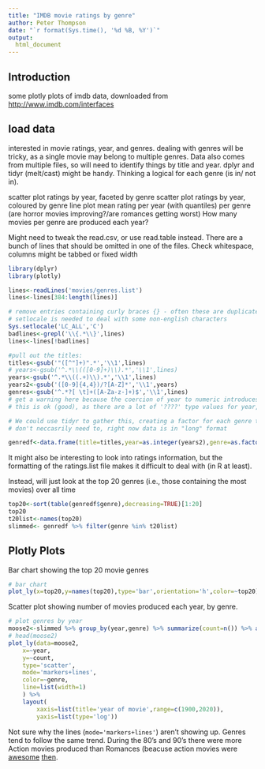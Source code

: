 ```yaml
---
title: "IMDB movie ratings by genre"
author: Peter Thompson
date: "`r format(Sys.time(), '%d %B, %Y')`"
output:
  html_document
---
```

## Introduction

some plotly plots of imdb data, downloaded from [http://www.imdb.com/interfaces](http://www.imdb.com/interfaces)

## load data
interested in movie ratings, year, and genres. dealing with genres will be tricky, as a single movie may belong to multiple genres. Data also comes from multiple files, so will need to identify things by title and year. dplyr and tidyr (melt/cast) might be handy. Thinking a logical for each genre (is in/ not in). 

scatter plot ratings by year, faceted by genre
scatter plot ratings by year, coloured by genre
line plot mean rating per year (with quantiles) per genre (are horror movies improving?/are romances getting worst)
How many movies per genre are produced each year?

Might need to tweak the read.csv, or use read.table instead. There are a bunch of lines that should be omitted in one of the files. Check whitespace, columns might be tabbed or fixed width

```r
library(dplyr)
library(plotly)
```


```r
lines<-readLines('movies/genres.list')
lines<-lines[384:length(lines)]

# remove entries containing curly braces {} - often these are duplicates or movies that were suspended during/before production
# setlocale is needed to deal with some non-english characters
Sys.setlocale('LC_ALL','C') 
badlines<-grepl('\\{.*\\}',lines)
lines<-lines[!badlines]

#pull out the titles:
titles<-gsub('"([^"]+)".*','\\1',lines)
# years<-gsub('^.*\\(([0-9]+)\\).*','\\1',lines)
years<-gsub('^.*\\((.+)\\).*','\\1',lines)
years2<-gsub('([0-9]{4,4})/?[A-Z]*','\\1',years)
genres<-gsub('^.*?[ \t]+([A-Za-z-]+)$','\\1',lines)
# get a warning here because the coercion of year to numeric introduces some NAs
# this is ok (good), as there are a lot of '????' type values for year, in which case NA is appropriate

# We could use tidyr to gather this, creating a factor for each genre type.  
# don't neccasrily need to, right now data is in "long" format

genredf<-data.frame(title=titles,year=as.integer(years2),genre=as.factor(genres))
```
It might also be interesting to look into ratings information, but the formatting of the ratings.list file makes it difficult to deal with (in R at least).

Instead, will just look at the top 20 genres (i.e., those containing the most movies) over all time

```r
top20<-sort(table(genredf$genre),decreasing=TRUE)[1:20]
top20
t20list<-names(top20)
slimmed<- genredf %>% filter(genre %in% t20list)
```

## Plotly Plots

Bar chart showing the top 20 movie genres

```r
# bar chart
plot_ly(x=top20,y=names(top20),type='bar',orientation='h',color=~top20)

```

Scatter plot showing number of movies produced each year, by genre.

```r
# plot genres by year
moose2<-slimmed %>% group_by(year,genre) %>% summarize(count=n()) %>% arrange(genre,year)
# head(moose2)
plot_ly(data=moose2,
    x=~year,
    y=~count,
    type='scatter',
    mode='markers+lines',
    color=~genre,
    line=list(width=1)
    ) %>% 
    layout(
        xaxis=list(title='year of movie',range=c(1900,2020)),
        yaxis=list(type='log'))
```

Not sure why the lines (`mode='markers+lines'`) aren't showing up. Genres tend to follow the same trend. During the 80's and 90's there were more Action movies produced than Romances (beacuse action movies were [awesome](http://www.imdb.com/title/tt0103064/) [then](http://www.imdb.com/title/tt0112864/).



